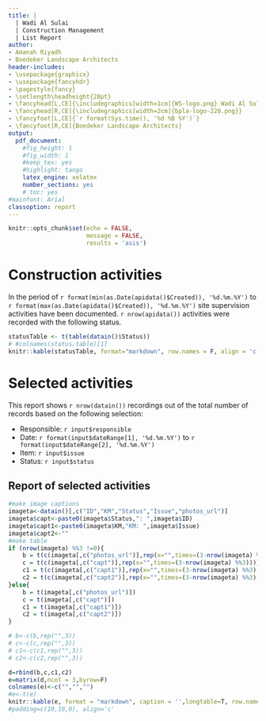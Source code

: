 ```yaml
---
title: |
  | Wadi Al Sulai
  | Construction Management
  | List Report
author:
- Amanah Riyadh
- Boedeker Landscape Architects
header-includes:
- \usepackage{graphicx}
- \usepackage{fancyhdr}
- \pagestyle{fancy}
- \setlength\headheight{28pt}
- \fancyhead[L,CE]{\includegraphics[width=1cm]{WS-logo.png} Wadi Al Sulai Construction Management}
- \fancyhead[R,CE]{\includegraphics[width=2cm]{bpla-logo-220.png}}
- \fancyfoot[L,CE]{`r format(Sys.time(), '%d %B %Y')`}
- \fancyfoot[R,CE]{Boedeker Landscape Architects}
output:
  pdf_document:
    #fig_height: 1
    #fig_width: 1
    #keep_tex: yes
    #highlight: tango
    latex_engine: xelatex
    number_sections: yes
    # toc: yes
#mainfont: Arial
classoption: report
---
```


```r
knitr::opts_chunk$set(echo = FALSE,
                      message = FALSE,
                      results = 'asis')
```

# Construction activities

In the period of `r format(min(as.Date(apidata()$Created)), '%d.%m.%Y')` to `r format(max(as.Date(apidata()$Created)), '%d.%m.%Y')` site supervision activities have been documented.  `r nrow(apidata())` activities were recorded with the following status.

```r
statusTable <- t(table(datain()$Status))
# #colnames(status.table)[1]
knitr::kable(statusTable, format="markdown", row.names = F, align = 'c')
```


# Selected activities
This report shows `r nrow(datain())` recordings out of the total number of records based on the following selection: 

* Responsible: `r input$responsible`
* Date: `r format(input$dateRange[1], '%d.%m.%Y')` to `r format(input$dateRange[2], '%d.%m.%Y')`
* Item:  `r input$issue` 
* Status: `r input$status`

\newpage
## Report of selected activities
```r
#make image captions
imageta<-datain()[,c("ID","KM","Status","Issue","photos_url")]
imageta$capt<-paste0(imageta$Status,": ",imageta$ID)
imageta$capt1<-paste0(imageta$KM,"KM: ",imageta$Issue)
imageta$capt2<-""
#make table
if (nrow(imageta) %%3 !=0){
    b = t(c(imageta[,c("photos_url")],rep(x="",times=(3-nrow(imageta) %%3))))
    c = t(c(imageta[,c("capt")],rep(x="",times=(3-nrow(imageta) %%3))))
    c1 = t(c(imageta[,c("capt1")],rep(x="",times=(3-nrow(imageta) %%3))))
    c2 = t(c(imageta[,c("capt2")],rep(x="",times=(3-nrow(imageta) %%3))))
}else{
    b = t(imageta[,c("photos_url")])
    c = t(imageta[,c("capt")])
    c1 = t(imageta[,c("capt1")])
    c2 = t(imageta[,c("capt2")])
}

# b<-c(b,rep("",3))
# c<-c(c,rep("",3))
# c1<-c(c1,rep("",3))
# c2<-c(c2,rep("",3))

d=rbind(b,c,c1,c2)
e=matrix(d,ncol = 3,byrow=F)
colnames(e)<-c("","","")
#e<-t(e)
knitr::kable(e, format = "markdown", caption = '',longtable=T, row.names = F)
#padding=c(10,10,0), align='c'
```